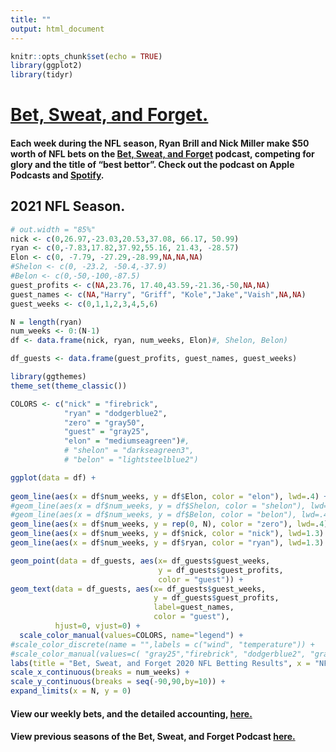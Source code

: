```yaml
---
title: ""
output: html_document
---
```


```r
knitr::opts_chunk$set(echo = TRUE)
library(ggplot2)
library(tidyr)
```

# [Bet, Sweat, and Forget.](https://open.spotify.com/show/1bABVhkwnd3sDaBSZLC0oY)

#### Each week during the NFL season, Ryan Brill and Nick Miller make $50 worth of NFL bets on the [Bet, Sweat, and Forget](https://open.spotify.com/show/1bABVhkwnd3sDaBSZLC0oY) podcast, competing for glory and the title of "best bettor". Check out the podcast on Apple Podcasts and [Spotify](https://open.spotify.com/show/1bABVhkwnd3sDaBSZLC0oY).

## 2021 NFL Season.


```r
# out.width = "85%"
nick <- c(0,26.97,-23.03,20.53,37.08, 66.17, 50.99)
ryan <- c(0,-7.83,17.82,37.92,55.16, 21.43, -28.57)
Elon <- c(0, -7.79, -27.29,-28.99,NA,NA,NA)
#Shelon <- c(0, -23.2, -50.4,-37.9)
#Belon <- c(0,-50,-100,-87.5)
guest_profits <- c(NA,23.76, 17.40,43.59,-21.36,-50,NA,NA)
guest_names <- c(NA,"Harry", "Griff", "Kole","Jake","Vaish",NA,NA)
guest_weeks <- c(0,1,1,2,3,4,5,6)

N = length(ryan)
num_weeks <- 0:(N-1)
df <- data.frame(nick, ryan, num_weeks, Elon)#, Shelon, Belon)

df_guests <- data.frame(guest_profits, guest_names, guest_weeks)

library(ggthemes)
theme_set(theme_classic())

COLORS <- c("nick" = "firebrick", 
            "ryan" = "dodgerblue2",
            "zero" = "gray50",
            "guest" = "gray25",
            "elon" = "mediumseagreen")#,
            # "shelon" = "darkseagreen3",
            # "belon" = "lightsteelblue2")

ggplot(data = df) +
  
geom_line(aes(x = df$num_weeks, y = df$Elon, color = "elon"), lwd=.4) +
#geom_line(aes(x = df$num_weeks, y = df$Shelon, color = "shelon"), lwd=.4) +
#geom_line(aes(x = df$num_weeks, y = df$Belon, color = "belon"), lwd=.4) +
geom_line(aes(x = df$num_weeks, y = rep(0, N), color = "zero"), lwd=.4) +
geom_line(aes(x = df$num_weeks, y = df$nick, color = "nick"), lwd=1.3) +
geom_line(aes(x = df$num_weeks, y = df$ryan, color = "ryan"), lwd=1.3) +

geom_point(data = df_guests, aes(x= df_guests$guest_weeks, 
                                 y = df_guests$guest_profits, 
                                 color = "guest")) +
geom_text(data = df_guests, aes(x= df_guests$guest_weeks, 
                                y = df_guests$guest_profits, 
                                label=guest_names, 
                                color = "guest"),
          hjust=0, vjust=0) +
  scale_color_manual(values=COLORS, name="legend") +
#scale_color_discrete(name = "",labels = c("wind", "temperature")) + 
#scale_color_manual(values=c( "gray25","firebrick", "dodgerblue2", "gray65", "green", "green", "green")) +
labs(title = "Bet, Sweat, and Forget 2020 NFL Betting Results", x = "NFL Week Number", y = "Cumulative Profit, USD", color="") +
scale_x_continuous(breaks = num_weeks) +
scale_y_continuous(breaks = seq(-90,90,by=10)) +
expand_limits(x = N, y = 0)
```



#### View our weekly bets, and the detailed accounting, [here.](https://docs.google.com/spreadsheets/d/1IU1Dw72FoYQJVTqJl-prHRBDOvDPqIjvmUKVmu3dCXQ/edit#gid=0)

#### View previous seasons of the Bet, Sweat, and Forget Podcast [here.](/bsf/bsf_prev_szns/)
